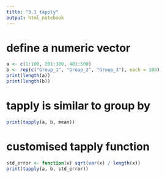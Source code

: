 ```yaml
---
title: "3.1 tapply"
output: html_notebook
---
```



# define a numeric vector
```r
a <- c(1:100, 201:300, 401:500)
b <- rep(c("Group_1", "Group_2", "Group_3"), each = 100)
print(length(a))
print(length(b))
```


# tapply is similar to group by
```r
print(tapply(a, b, mean))
```


# customised tapply function
```r
std_error <- function(x) sqrt(var(x) / length(x))
print(tapply(a, b, std_error))
```


